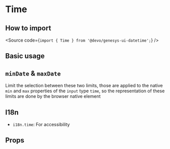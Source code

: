 

<Meta of={Stories} />

# Time

## How to import

<Source code={`import { Time } from '@devo/genesys-ui-datetime';`} />

## Basic usage

<Canvas of={Stories.Playground} />

## `minDate` & `maxDate`

Limit the selection between these two limits, those are applied to the native
`min` and `max` properties of the `input` type `time`, so the representation of
these limits are done by the browser native element

<Canvas of={Stories.Limits} />

## I18n

- `i18n.time`: For accessibility

## Props

<ArgTypes of={Stories} />
